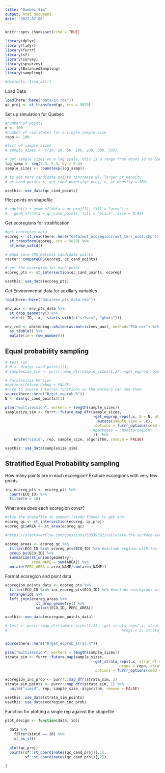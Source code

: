 ```yaml
---
title: "Quebec Sim"
output: html_document
date: '2022-07-06'
---
```


```r
knitr::opts_chunk$set(echo = TRUE)
```

```r
library(dplyr)
library(tidyr)
library(furrr)
library(sf)
library(survey)
library(spsurvey)
library(BalancedSampling)
library(sampling)

#devtools::load_all()
```

Load Data
```r
load(here::here("data/qc.rda"))
qc_proj <- st_transform(qc, crs = 5070)
```

Set up simulation for Quebec
```r
#number of points
n <- 100
#number of replicates for a single sample size
repn <- 100

#list of sample sizes
# sample_sizes <- c(10, 20, 50, 100, 200, 300, 500)

# get sample sizes on a log scale, this is a range from about 10 to 550
log_samp <- seq(2.3, 6.3, by = 0.4)
sample_sizes <- round(exp(log_samp))

# to get more candidate points (increase N), larger pt_density 
# qc_cand_points <- get_cand_points(qc_proj, n, pt_density = 100)

usethis::use_data(qc_cand_points)
```

Plot points on shapefile
```r
# ggplot() + geom_sf(data = qc_proj[1], fill = "grey") + 
#   geom_sf(data = qc_cand_points, fill = "black", size = 0.05)
```

Get ecoregions for stratification
```r
#get ecoregion data
ecoreg <- st_read(here::here("data/wwf_ecoregions/wwf_terr_ecos.shp")) %>%
  st_transform(ecoreg, crs = 5070) %>%
  st_make_valid()

# make sure CRS matches candidate points
raster::compareCRS(ecoreg, qc_cand_points)

# get the ecoregion for each point
ecoreg_pts <- st_intersection(qc_cand_points, ecoreg)

usethis::use_data(ecoreg_pts)
```
Get Environmental data for auxillary variables
```r
load(here::here("data/env_pts_data.rda"))

env_aux <- env_pts_data %>%
  st_drop_geometry() %>%
  select(-ID, -x, -starts_with(c("silvis", "ghmts")))

env_red <- whitening::whiten(as.matrix(env_aux), method="PCA-cor") %>%
  as_tibble() %>%
  mutate(id = row_number())
```

## Equal probability sampling
```r
# test run
# N <- dim(qc_cand_points)[1]
# samplesize_sim <- purrr::map_dfr(sample_sizes[1:2], ~get_eqprop_reps(.x, N = N, pt_df = qc_cand_points, nreps = 2) %>% mutate(sample_size = .x))

# Parallelize Version
#options(future.debug = FALSE)
#have to source internal functions so the workers can see them
source(here::here("R/get_eqprob.R"))
N <- dim(qc_cand_points)[1]

plan("multisession", workers = length(sample_sizes))
samplesize_sim <- furrr::future_map_dfr(sample_sizes, 
                                        ~get_eqprop_reps(.x, N = N, pt_df = qc_cand_points, nreps = repn, aux_df = env_red) %>% 
                                          mutate(sample_size = .x),
                                        .options = furrr_options(seed = TRUE
                                        #packages = "monitoringSim"  
                                        ))  %>% 
    unite("simid", rep, sample_size, algorithm, remove = FALSE)

usethis::use_data(samplesize_sim)
```

## Stratified Equal Probability sampling

How many points are in each ecoregion? Exclude ecoregions with very few points
```r
inc_ecoreg_pts <- ecoreg_pts %>% 
  count(ECO_ID) %>%
  filter(n > 10)
```

What area does each ecoregion cover?
```r
#clip the shapefile to quebec (study frame) to get are
ecoreg_qc <- st_intersection(ecoreg, qc_proj)
ecoreg_qc$AREA <- st_area(ecoreg_qc)

#https://stackoverflow.com/questions/69539592/calculate-the-surface-area-of-a-variable-in-a-shapefile-in-r#:~:text=Load%20your%20multipolygon%20in%20R,(row)%20in%20your%20multipolygon.&text=%3E%20df2,%3D%20%22id%22%2C%20all.

ecoreg_areas <- ecoreg_qc %>% 
  filter(ECO_ID %in% ecoreg_pts$ECO_ID) %>% #exclude regions with too few points
  group_by(ECO_ID) %>% 
  summarize(st_union(geometry), 
            area_NAME = sum(AREA)) %>%
  mutate(PERC_AREA = area_NAME/sum(area_NAME))

```

Format ecoregion and point data
```r
ecoregion_points_data <- ecoreg_pts %>% 
  filter(ECO_ID %in% inc_ecoreg_pts$ECO_ID) %>% #exclude ecoregions with too few points
  arrange(id) %>%
  left_join(ecoreg_areas %>%
              st_drop_geometry() %>%
              select(ECO_ID, PERC_AREA))

usethis::use_data(ecoregion_points_data)
```

```r
# test <- purrr::map_dfr(sample_sizes[1:2], ~get_strata_reps(.x, strat_df = inc_pts,
#                                                    nreps = 2, strata_col = ECO_ID, area_col = PERC_AREA) %>% mutate(sample_size = .x))


source(here::here("R/get_eqprob_strat.R"))

plan("multisession", workers = length(sample_sizes))
strata_sim <- furrr::future_map(sample_sizes, 
                                        ~get_strata_reps(.x, strat_df = ecoregion_points_data, 
                                                    nreps = repn, strata_col = ECO_ID, area_col = PERC_AREA, aux_df = env_red), 
                                        .options = furrr_options(seed = TRUE))

ecoregion_inc_prob <- purrr::map_dfr(strata_sim, 2)
strata_sim_points <- purrr::map_dfr(strata_sim, 1) %>%
  unite("simid", rep, sample_size, algorithm, remove = FALSE)

usethis::use_data(strata_sim_points)
usethis::use_data(ecoregion_inc_prob)
```
Function for plotting a single rep against the shapefile
```r

plot_design <- function(data, id){
  
  data %>%
    filter(simid == id) %>%
    st_as_sf()
  
  plot(qc_proj)
  points(sf::st_coordinates(qc_cand_proj)[,1],
         sf::st_coordinates(qc_cand_proj)[,2])
    
}
```
